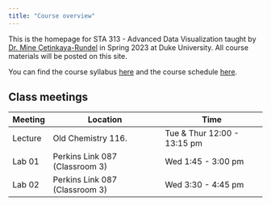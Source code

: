 ```yaml
---
title: "Course overview"
---
```


This is the homepage for STA 313 - Advanced Data Visualization taught by [Dr. Mine Çetinkaya-Rundel](http://mine-cr.com/) in Spring 2023 at Duke University. All course materials will be posted on this site.

You can find the course syllabus [here](/syllabus) and the course schedule [here](/).

## Class meetings

| Meeting | Location                       | Time                        |
|---------|--------------------------------|-----------------------------|
| Lecture | Old Chemistry 116.             | Tue & Thur 12:00 - 13:15 pm |
| Lab 01  | Perkins Link 087 (Classroom 3) | Wed 1:45 - 3:00 pm          |
| Lab 02  | Perkins Link 087 (Classroom 3) | Wed 3:30 - 4:45 pm          |
